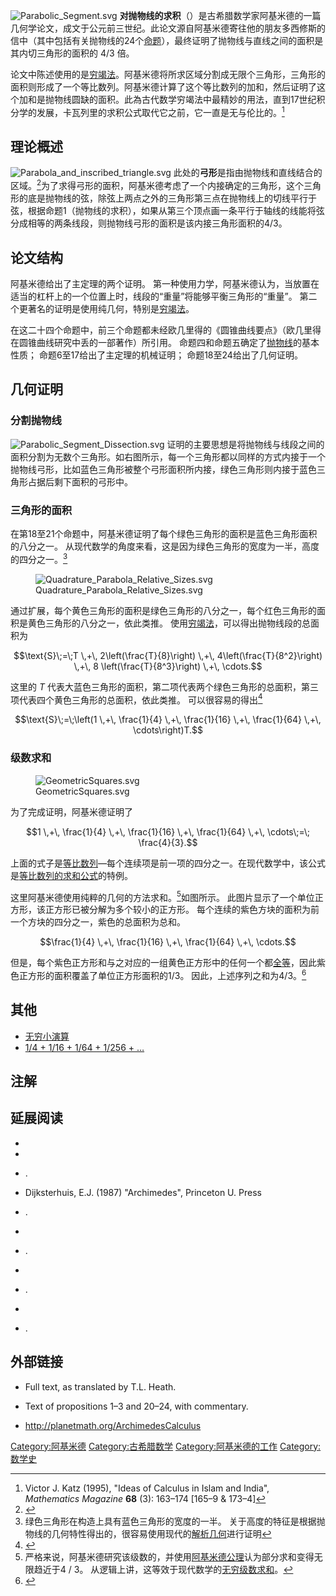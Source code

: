 {{Refimprove|time=2020-07-28T09:24:30+00:00}}
[[File:Parabolic_Segment.svg|thumb]]
'''对抛物线的求积'''（{{lang-el|Τετραγωνισμὸς παραβολῆς}}）是古希腊数学家阿基米德的一篇几何学论文，成文于公元前三世纪。此论文源自阿基米德寄往他的朋友多西修斯的信中（其中包括有关抛物线的24个[[命题|命题]]），最终证明了抛物线与直线之间的面积是其内切三角形的面积的 <math>4/3</math> 倍。

论文中陈述使用的是[[穷竭法|穷竭法]]。阿基米德将所求区域分割成无限个三角形，三角形的面积则形成了一个等比数列。阿基米德计算了这个等比数列的加和，然后证明了这个加和是抛物线圆缺的面积。此為古代数学穷竭法中最精妙的用法，直到17世纪积分学的发展，卡瓦列里的求积公式取代它之前，它一直是无与伦比的。<ref name=Katz>Victor J. Katz (1995), "Ideas of Calculus in Islam and India", ''Mathematics Magazine'' '''68''' (3): 163–174 [165–9 & 173–4]</ref>

== 理论概述 ==
[[File:Parabola_and_inscribed_triangle.svg|thumb]]
此处的'''弓形'''是指由抛物线和直线结合的区域。<ref>{{cite web |title=拋物線弓形 |url=https://mathworld.wolfram.com/ParabolicSegment.html |website=Wolfram Math world |accessdate=2020-07-28 |archive-date=2020-03-18 |archive-url=https://web.archive.org/web/20200318232223/https://mathworld.wolfram.com/ParabolicSegment.html |dead-url=no }}</ref>为了求得弓形的面积，阿基米德考虑了一个内接确定的三角形，这个三角形的底是抛物线的弦，除弦上两点之外的三角形第三点在抛物线上的切线平行于弦，根据命题1（抛物线的求积），如果从第三个顶点画一条平行于轴线的线能将弦分成相等的两条线段，则抛物线弓形的面积是该内接三角形面积的4/3。

== 论文结构 ==
阿基米德给出了主定理的两个证明。 第一种使用力学，阿基米德认为，当放置在适当的杠杆上的一个位置上时，线段的“重量”将能够平衡三角形的“重量”。 第二个更著名的证明是使用纯几何，特别是[[穷竭法|穷竭法]]。

在这二十四个命题中，前三个命题都未经欧几里得的《圆锥曲线要点》（欧几里得在圆锥曲线研究中丢的一部著作）所引用。 命题四和命题五确定了[[抛物线|抛物线]]的基本性质； 命题6至17给出了主定理的机械证明； 命题18至24给出了几何证明。

== 几何证明 ==
=== 分割抛物线 ===
[[File:Parabolic_Segment_Dissection.svg|thumb]]
证明的主要思想是将抛物线与线段之间的面积分割为无数个三角形。如右图所示，每一个三角形都以同样的方式内接于一个抛物线弓形，比如蓝色三角形被整个弓形面积所内接，绿色三角形则内接于蓝色三角形占据后剩下面积的弓形中。

=== 三角形的面积 ===
在第18至21个命题中，阿基米德证明了每个绿色三角形的面积是蓝色三角形面积的八分之一。 从现代数学的角度来看，这是因为绿色三角形的宽度为一半，高度的四分之一。<ref>绿色三角形在构造上具有蓝色三角形的宽度的一半。 关于高度的特征是根据抛物线的几何特性得出的，很容易使用现代的[[解析几何|解析几何]]进行证明</ref>

[[File:Quadrature_Parabola_Relative_Sizes.svg|center]]

通过扩展，每个黄色三角形的面积是绿色三角形的八分之一，每个红色三角形的面积是黄色三角形的八分之一，依此类推。 使用[[穷竭法|穷竭法]]，可以得出抛物线段的总面积为

:<math>\text{S}\;=\;T \,+\, 2\left(\frac{T}{8}\right) \,+\, 4\left(\frac{T}{8^2}\right) \,+\, 8 \left(\frac{T}{8^3}\right) \,+\, \cdots.</math>

这里的 ''T'' 代表大蓝色三角形的面积，第二项代表两个绿色三角形的总面积，第三项代表四个黄色三角形的总面积，依此类推。 可以很容易的得出<ref>{{cite web |title=阿基米德"抛物线求积法"的简易情形证明 |url=http://www.2math.cn/forum.php?mod=viewthread&tid=2240&from=portal |website=数学之家 |accessdate=2020-07-28 |archive-date=2020-12-04 |archive-url=https://web.archive.org/web/20201204202246/http://www.2math.cn/forum.php?mod=viewthread&tid=2240&from=portal |dead-url=no }}</ref>

:<math>\text{S}\;=\;\left(1 \,+\, \frac{1}{4} \,+\, \frac{1}{16} \,+\, \frac{1}{64} \,+\, \cdots\right)T.</math>

=== 级数求和 ===
[[File:GeometricSquares.svg|thumb]]

为了完成证明，阿基米德证明了

:<math>1 \,+\, \frac{1}{4} \,+\, \frac{1}{16} \,+\, \frac{1}{64} \,+\, \cdots\;=\; \frac{4}{3}.</math>

上面的式子是[[等比数列|等比数列]]—每个连续项是前一项的四分之一。在现代数学中，该公式是[[等比数列#等比数列和|等比数列的求和公式]]的特例。

这里阿基米德使用纯粹的几何的方法求和。<ref>严格来说，阿基米德研究该级数的{{link-en|部分求和| partial sum }}，并使用[[阿基米德公理|阿基米德公理]]认为部分求和变得无限趋近于4 / 3。 从逻辑上讲，这等效于现代数学的[[无穷级数#无穷级数求和|无穷级数求和]]。</ref>如图所示。 此图片显示了一个单位正方形，该正方形已被分解为多个较小的正方形。 每个连续的紫色方块的面积为前一个方块的四分之一，紫色的总面积为总和。

:<math>\frac{1}{4} \,+\, \frac{1}{16} \,+\, \frac{1}{64} \,+\, \cdots.</math>

但是，每个紫色正方形和与之对应的一组黄色正方形中的任何一个都[[全等|全等]]，因此紫色正方形的面积覆盖了单位正方形面积的1/3。 因此，上述序列之和为4/3。<ref>{{cite web |author1=黃有度 |author2=蘇化明 |title=一個歷史名題的注記 |url=https://web.math.sinica.edu.tw/math_media/d342/34205.pdf |access-date=2020-07-28 |archive-date=2020-10-20 |archive-url=https://web.archive.org/web/20201020201010/https://web.math.sinica.edu.tw/math_media/d342/34205.pdf |dead-url=no }}</ref>

== 其他 ==
{{commons category|Quadrature of the Parabola|对抛物线求积}}
* [[无穷小演算|无穷小演算]]
* [[1/4_+_1/16_+_1/64_+_1/256_+_…#阿基米德|1/4 + 1/16 + 1/64 + 1/256 + …]]

== 注解 ==
{{reflist}}

== 延展阅读 ==
* {{cite journal|doi=10.2307/2690617|title=Proof without Words: Geometric Series|url=https://archive.org/details/sim_mathematics-magazine_1994-06_67_3/page/230|author=Ajose, Sunday and Roger Nelsen|journal=Mathematics Magazine|volume=67|issue=3|date=June 1994|pages=230|jstor=2690617}}
* {{cite journal|title=Quadrature of the parabola with the square pyramidal number|author=Ancora, Luciano|journal=Archimede|volume=66|issue=3|date=2014|url=https://www.zentralblatt-math.org/matheduc/en/?q=an%3A2016f.01058|access-date=2020-07-27|archive-date=2018-07-25|archive-url=https://web.archive.org/web/20180725214559/https://www.zentralblatt-math.org/matheduc/en/?q=an:2016f.01058|dead-url=no}}
* {{Cite book| first=David M.| last=Bressoud|authorlink=David Bressoud| title=A Radical Approach to Real Analysis| edition = 2nd| publisher=[[Mathematical_Association_of_America|Mathematical Association of America]]| year=2006| isbn=0-88385-747-2}}.
* Dijksterhuis, E.J. (1987) "Archimedes", Princeton U. Press {{isbn|0-691-08421-1}}
* {{Cite book| first=C. H.| last=Edwards Jr.| title=The Historical Development of the Calculus| publisher=Springer| year=1994| isbn=0-387-94313-7| edition=3rd}}.
* {{cite book| last=Heath| first=Thomas L.| title=The Works of Archimedes|year=2011| edition= 2nd| publisher=CreateSpace| isbn=978-1-4637-4473-1}}
* {{Cite book| first=George F.| last=Simmons| title=Calculus Gems| publisher=Mathematical Association of America| year=2007| isbn=978-0-88385-561-4|url=https://archive.org/details/calculusgemsbrie0000simm}}.
* {{cite book|first=Sherman K.|last=Stein|authorlink=Sherman K. Stein|title=Archimedes: What Did He Do Besides Cry Eureka?|publisher=Mathematical Association of America|year=1999|isbn=0-88385-718-9|url=https://archive.org/details/archimedeswhatdi00stei}}
* {{Cite book| first=John| last=Stillwell| title=Mathematics and its History| year=2004| publisher=Springer| edition=2nd| isbn=0-387-95336-1}}.
* {{cite journal|doi=10.2307/2691014|author=Swain, Gordon and Thomas Dence|title=Archimedes' Quadrature of the Parabola Revisited|url=https://archive.org/details/sim_mathematics-magazine_1998-04_71_2/page/123|journal=Mathematics Magazine|volume=71|issue=2|date=April 1998|pages=123–30|jstor=2691014}}
* {{Cite book| first=Alistair Macintosh| last=Wilson| title=The Infinite in the Finite| publisher=[[Oxford_University_Press|Oxford University Press]]| year=1995| isbn=0-19-853950-9}}.

== 外部链接 ==
{{wiktionary|积分}}
* {{cite web| last=Casselman| first=Bill| title=Archimedes' quadrature of the parabola| url=http://www.math.ubc.ca/~cass/archimedes/parabola.html| accessdate=2020-07-27| archive-date=2006-12-17| archive-url=https://web.archive.org/web/20061217192420/http://www.math.ubc.ca/~cass/archimedes/parabola.html| dead-url=no}} Full text, as translated by T.L. Heath.
* {{cite web| last=[[Xavier_University_–_Ateneo_de_Cagayan|Xavier University]] Department of Mathematics and Computer Science| title=Archimedes of Syracuse| url=http://www.cs.xu.edu/math/math147/02f/archimedes/archpartext.html| accessdate=2020-07-27| archive-date=2007-03-07| archive-url=https://web.archive.org/web/20070307141104/http://www.cs.xu.edu/math/math147/02f/archimedes/archpartext.html| dead-url=no}} Text of propositions 1–3 and 20–24, with commentary.
* http://planetmath.org/ArchimedesCalculus {{Wayback|url=http://planetmath.org/ArchimedesCalculus |date=20201107162846 }}

{{古希腊数学}}

{{DEFAULTSORT:对抛物线的求积}}
[[Category:阿基米德|Category:阿基米德]]
[[Category:古希腊数学|Category:古希腊数学]]
[[Category:阿基米德的工作|Category:阿基米德的工作]]
[[Category:数学史|Category:数学史]]